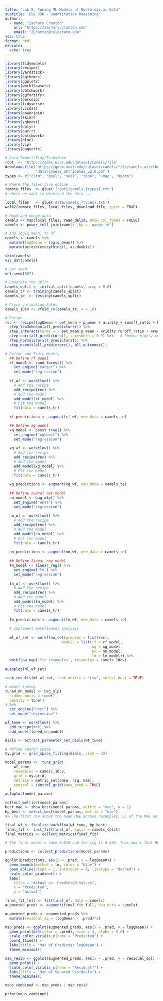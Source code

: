 ```yaml
---
title: "Lab 8: Tuning ML Models of Hydrological Data"
subtitle: 'ESS 330 - Quantitative Reasoning'
author:
  - name: "Zachary Cramton"
    url: "https://zachary.cramton.com"
    email: "ZCramton@colostate.edu"
toc: true
format: html
execute:
  echo: true
---
```

```r
library(tidymodels)
library(recipes)
library(yardstick)
library(ggthemes)
library(ggplot2)
library(workflowsets)
library(patchwork)
library(ggfortify)
library(parsnip)
library(tidyverse)
library(visdat)
library(powerjoin)
library(skimr)
library(xgboost)
library(dplyr)
library(purrr)
library(patchwork)
library(glue)
library(vip)
library(baguette)

# Data Import/Tidy/Transform	
root  <- 'https://gdex.ucar.edu/dataset/camels/file'
download.file('https://gdex.ucar.edu/dataset/camels/file/camels_attributes_v2.0.pdf', 
              'data/camels_attributes_v2.0.pdf')
types <- c("clim", "geol", "soil", "topo", "vege", "hydro")

# Where the files live online ...
remote_files  <- glue('{root}/camels_{types}.txt')
# where we want to download the data ...

local_files   <- glue('data/camels_{types}.txt')
walk2(remote_files, local_files, download.file, quiet = TRUE)

# Read and merge data
camels <- map(local_files, read_delim, show_col_types = FALSE) 
camels <- power_full_join(camels ,by = 'gauge_id') 

# Add log(q_mean) to df
camels <- camels %>% 
  mutate(logQmean = log(q_mean)) %>% 
  mutate(across(everything(), as.double))

skim(camels)
vis_dat(camels)

```

```r
# Set seed
set.seed(567)

# Generate the split
camels_split <- initial_split(camels, prop = 0.8)
camels_tr <- training(camels_split)
camels_te  <- testing(camels_split)

# Cross-validation folds
camels_10cv <- vfold_cv(camels_tr, v = 10)

# Recipe
rec <- recipe(logQmean ~ pet_mean + p_mean + aridity + runoff_ratio + baseflow_index + slope_mean + area_geospa_fabric, data = camels_tr) %>% 
  step_YeoJohnson(all_predictors()) %>% 
  step_interact(terms = ~ pet_mean:p_mean + aridity:runoff_ratio + area_geospa_fabric:slope_mean) %>% 
  step_corr(all_predictors(), threshold = 0.9) %>%   # Remove highly correlated predictors to avoid multicollinearity.
  step_normalize(all_predictors()) %>% 
  step_naomit(all_predictors(), all_outcomes())

# Define and Train Models
  ## Define rf model
  rf_model <- rand_forest() %>% 
    set_engine("ranger") %>% 
    set_mode("regression")
  
  rf_wf <- workflow() %>%
    # Add the recipe
    add_recipe(rec) %>%
    # Add the model
    add_model(rf_model) %>%
    # Fit the model
    fit(data = camels_tr)
   
  rf_predictions <- augment(rf_wf, new_data = camels_te) 

  ## Define xg model
  xg_model <- boost_tree() %>% 
    set_engine("xgboost") %>% 
    set_mode("regression")
  
  xg_wf <- workflow() %>%
    # Add the recipe
    add_recipe(rec) %>%
    # Add the model
    add_model(xg_model) %>%
    # Fit the model
    fit(data = camels_tr)
  
  xg_predictions <- augment(xg_wf, new_data = camels_te)
  
  ## Define nueral net model
  nn_model <- bag_mlp() %>% 
    set_engine("nnet") %>% 
    set_mode("regression")
  
  nn_wf <- workflow() %>%
    # Add the recipe
    add_recipe(rec) %>%
    # Add the model
    add_model(nn_model) %>%
    # Fit the model
    fit(data = camels_tr)
  
  nn_predictions <- augment(nn_wf, new_data = camels_te)
  
  ## Define linear reg model
  lm_model <- linear_reg() %>% 
    set_engine("lm") %>% 
    set_mode("regression")
  
  lm_wf <- workflow() %>%
    # Add the recipe
    add_recipe(rec) %>%
    # Add the model
    add_model(lm_model) %>%
    # Fit the model
    fit(data = camels_tr)
  
  lm_predictions <- augment(lm_wf, new_data = camels_te) 
  
  # Implement workflowset analysis
  
  ml_wf_set <- workflow_set(preproc = list(rec),
                          models = list(rf = rf_model, 
                                        xg = xg_model, 
                                        nn = nn_model, 
                                        lm = lm_model)) %>%
  workflow_map('fit_resamples', resamples = camels_10cv) 
  
autoplot(ml_wf_set)

rank_results(ml_wf_set, rank_metric = "rsq", select_best = TRUE)
```

```r
# model tuning
tuned_nn_model <- bag_mlp(
  hidden_units = tune(), 
  penalty = tune()
) %>%
  set_engine("nnet") %>%
  set_mode("regression")

wf_tune <- workflow() %>% 
  add_recipe(rec) %>% 
  add_model(tuned_nn_model)

dials <- extract_parameter_set_dials(wf_tune)

# define search space
my.grid <- grid_space_filling(dials, size = 20)

model_params <-  tune_grid(
    wf_tune,
    resamples = camels_10cv,
    grid = my.grid,
    metrics = metric_set(rmse, rsq, mae),
    control = control_grid(save_pred = TRUE)
  )
autoplot(model_params)

collect_metrics(model_params)
best_mae <- show_best(model_params, metric = "mae", n = 1)
hp_best <- select_best(model_params, metric = "mae")
#> The first row shows the mean MAE across resamples, SE of the MAE estimate, # of resamples, and mean SE. Penalty is the best hyperparameter set for this model. 

final_wf <- finalize_workflow(wf_tune, hp_best)
final_fit <- last_fit(final_wf, split = camels_split)
final_metrics <- collect_metrics(final_fit)

# The final model's rmse 0.010 and the rsq is 0.999. This means that 99.9% of the variance is explained by the model. This is an excellent number and result. The rmse is the average prediction error, and this percentage is ~1% which is quite good. This model is very good, but may be less efficient than more simple models which are less demanding computationally with worse but still acceptable values for rsq and rmse.

predictions <- collect_predictions(model_params)

ggplot(predictions, aes(x = .pred, y = logQmean)) +
  geom_smooth(method = lm, color = "blue") +
  geom_abline(slope = 1, intercept = 0, linetype = "dashed") +
  scale_color_gradient() +
  labs(
    title = "Actual vs. Predicted Values", 
    x = "Predicted", 
    y = "Actual")

final_fit_full <- fit(final_wf, data = camels)
augmented_preds <- augment(final_fit_full, new_data = camels)

augmented_preds <- augmented_preds %>% 
  mutate(residual_sq = (logQmean - .pred)^2)

map_preds <- ggplot(augmented_preds, aes(x = .pred, y = logQmean)) +
  geom_point(aes(color = .pred), size = 3, alpha = 0.8) +
  scale_color_viridis_c(name = "Predicted") +
  coord_fixed() +
  labs(title = "Map of Predicted logQmean") +
  theme_minimal()

map_resid <- ggplot(augmented_preds, aes(x = .pred, y = residual_sq)) +
  geom_point() +
  scale_color_viridis_c(name = "Residual²") +
  labs(title = "Map of Squared Residuals") +
  theme_minimal()

maps_combined <- map_preds | map_resid

print(maps_combined)

```

